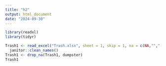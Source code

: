 ```yaml
---
title: "h2"
output: html_document
date: "2024-09-30"
---
```


```r
library(readxl)
library(tidyr)
```

```r
Trash1 <- read_excel("Trash.xlsx", sheet = 1, skip = 1, na = c(NA,"",","), range = cell_cols("A:N")) |>
  janitor::clean_names()
Trash1 <- drop_na(Trash1, dumpster)
Trash1
```


